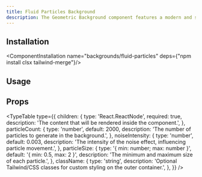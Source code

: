 ```yaml
---
title: Fluid Particles Background
description: The Geometric Background component features a modern and sophisticated design, incorporating dynamic geometric shapes like triangles, squares, and polygons. These shapes subtly animate across the screen, adding a unique and engaging element to your website's background. Perfect for tech, creative, and professional websites, the geometric pattern adapts effortlessly to both light and dark themes, creating a sleek and visually striking experience for users.
---
```


<ComponentCodePreview name="backgrounds/fluid-particles" contentClassName="p-0!"/>

## Installation

<ComponentInstallation name="backgrounds/fluid-particles" deps={"npm install clsx tailwind-merge"}/>

## Usage

<CodeRenderer name="backgrounds/fluid-particles"/>

## Props

<TypeTable
    type={{
        children: {
            type: 'React.ReactNode',
            required: true,
            description: 'The content that will be rendered inside the component.',
        },
        particleCount: {
            type: 'number',
            default: 2000,
            description: 'The number of particles to generate in the background.',
        },
        noiseIntensity: {
            type: 'number',
            default: 0.003,
            description:
                'The intensity of the noise effect, influencing particle movement.',
        },
        particleSize: {
            type: '{ min: number; max: number }',
            default: '{ min: 0.5, max: 2 }',
            description: 'The minimum and maximum size of each particle.',
        },
        className: {
            type: 'string',
            description:
                'Optional Tailwind/CSS classes for custom styling on the outer container.',
        },
    }}
/>

